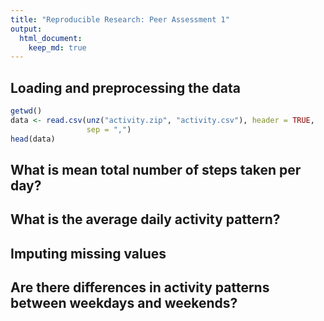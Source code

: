 ```yaml
---
title: "Reproducible Research: Peer Assessment 1"
output: 
  html_document:
    keep_md: true
---
```



## Loading and preprocessing the data
```r
getwd()
data <- read.csv(unz("activity.zip", "activity.csv"), header = TRUE,
                 sep = ",")
head(data)
```


## What is mean total number of steps taken per day?



## What is the average daily activity pattern?



## Imputing missing values



## Are there differences in activity patterns between weekdays and weekends?
